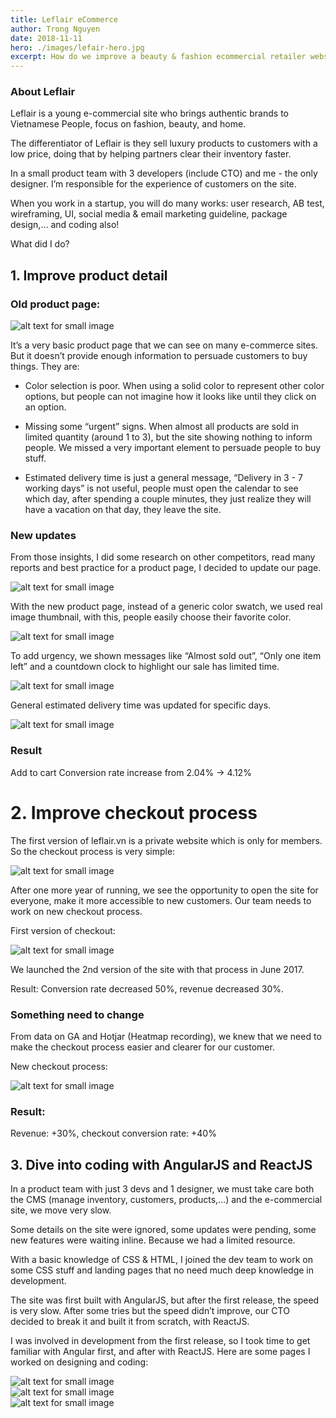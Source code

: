 ```yaml
---
title: Leflair eCommerce
author: Trong Nguyen
date: 2018-11-11
hero: ./images/lefair-hero.jpg
excerpt: How do we improve a beauty & fashion ecommercial retailer website.
---
```


### About Leflair

Leflair is a young e-commercial site who brings authentic brands to Vietnamese People, focus on fashion, beauty, and home.

The differentiator of Leflair is they sell luxury products to customers with a low price, doing that by helping partners clear their inventory faster.

In a small product team with 3 developers (include CTO) and me - the only designer. I’m responsible for the experience of customers on the site.

When you work in a startup, you will do many works: user research, AB test, wireframing, UI, social media & email marketing guideline, package design,… and coding also!

What did I do?

## 1. Improve product detail

### Old product page:

<div class="Image__Small">
  <img src="./images/leflair-product-1.jpg" alt="alt text for small image" />
</div>


It’s a very basic product page that we can see on many e-commerce sites. But it doesn’t provide enough information to persuade customers to buy things. They are:

* Color selection is poor. When using a solid color to represent other color options, but people can not imagine how it looks like until they click on an option.

* Missing some “urgent” signs. When almost all products are sold in limited quantity (around 1 to 3), but the site showing nothing to inform people. We missed a very important element to persuade people to buy stuff.

* Estimated delivery time is just a general message, “Delivery in 3 - 7 working days” is not useful, people must open the calendar to see which day, after spending a couple minutes, they just realize they will have a vacation on that day, they leave the site.

### New updates

From those insights, I did some research on other competitors, read many reports and best practice for a product page, I decided to update our page.

<div class="Image__Medium">
  <img src="./images/leflair-product-2.jpg" alt="alt text for small image" />
</div>

With the new product page, instead of a generic color swatch, we used real image thumbnail, with this, people easily choose their favorite color.

<div class="Image__Small">
  <img src="./images/leflair-product-3.jpg" alt="alt text for small image" />
</div>

To add urgency, we shown messages like “Almost sold out”, “Only one item left” and a countdown clock to highlight our sale has limited time.

<div class="Image__Small">
  <img src="./images/leflair-product-4.jpg" alt="alt text for small image" />
</div>

General estimated delivery time was updated for specific days.

<div class="Image__Small">
  <img src="./images/leflair-product-5.jpg?=1" alt="alt text for small image" />
</div>

### Result

Add to cart Conversion rate increase from 2.04% -> 4.12%

# 2. Improve checkout process
The first version of leflair.vn is a private website which is only for members. So the checkout process is very simple:

<div class="Image__Small">
  <img src="./images/leflair-checkout-1.jpg" alt="alt text for small image" />
</div>

After one more year of running, we see the opportunity to open the site for everyone, make it more accessible to new customers. Our team needs to work on new checkout process.

First version of checkout:

<div class="Image__Medium">
  <img src="./images/leflair-checkout-2.png" alt="alt text for small image" />
</div>

We launched the 2nd version of the site with that process in June 2017.

Result: Conversion rate decreased 50%, revenue decreased 30%.

### Something need to change

From data on GA and Hotjar (Heatmap recording), we knew that we need to make the checkout process easier and clearer for our customer.

New checkout process:

<div class="Image__Medium">
  <img src="./images/leflair-checkout-3.png" alt="alt text for small image" />
</div>

### Result:

Revenue: +30%, checkout conversion rate: +40%

## 3. Dive into coding with AngularJS and ReactJS
In a product team with just 3 devs and 1 designer, we must take care both the CMS (manage inventory, customers, products,…) and the e-commercial site, we move very slow.

Some details on the site were ignored, some updates were pending, some new features were waiting inline. Because we had a limited resource.

With a basic knowledge of CSS & HTML, I joined the dev team to work on some CSS stuff and landing pages that no need much deep knowledge in development.

The site was first built with AngularJS, but after the first release, the speed is very slow. After some tries but the speed didn’t improve, our CTO decided to break it and built it from scratch, with ReactJS.

I was involved in development from the first release, so I took time to get familiar with Angular first, and after with ReactJS. Here are some pages I worked on designing and coding:

<div class="Image__Large">
  <img src="./images/leflair-coding-1.png" alt="alt text for small image" />
</div>

<div class="Image__Large">
  <img src="./images/leflair-coding-2.png" alt="alt text for small image" />
</div>

<div class="Image__Large">
  <img src="./images/leflair-coding-3.jpg" alt="alt text for small image" />
</div>